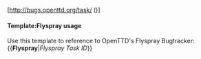 <includeonly>
[http://bugs.openttd.org/task/{{{1}}} ({{{1}}})]
</includeonly>
<noinclude>
{{en/Flyspray|1}}
====Template:Flyspray usage====
Use this template to reference to OpenTTD's Flyspray Bugtracker:
<nowiki>{{</nowiki>'''Flyspray'''|''Flyspray Task ID''<nowiki>}}</nowiki>
</noinclude>